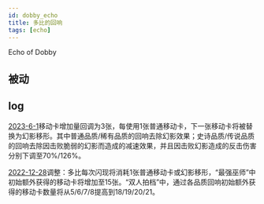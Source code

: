 ```yaml
---
id: dobby_echo
title: 多比的回响
tags: [echo]
---
```


Echo of Dobby

<!--truncate-->

## 被动


## log

[2023-6-1](/blog/230601-update-annc#adjustment)移动卡增加量回调为3张，每使用1张普通移动卡，下一张移动卡将被替换为幻影移形。其中普通品质/稀有品质的回响去除幻影效果；史诗品质/传说品质的回响去除因击败脆弱的幻影而造成的减速效果，并且因击败幻影造成的反击伤害分别下调至70%/126%。

[2022-12-28](/blog/221228-update-annc#adjustment)调整：多比每次闪现将消耗1张普通移动卡或幻影移形，“最强巫师”中初始额外获得的移动卡将增加至15张。“双人拍档”中，通过各品质回响初始额外获得的移动卡数量将从5/6/7/8提高到18/19/20/21。
